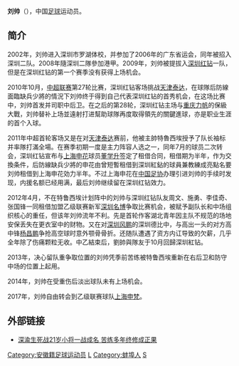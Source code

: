 {{Football player infobox |
  playername = 刘帅|
  image = |
  fullname = 刘帅|
  height = {{height|m=1.80}}|
  nickname = |
  dateofbirth = {{birth date and age|1989|4|2}}|
  cityofbirth = [[安徽|安徽]][[蚌埠|蚌埠]] |
  countryofbirth = {{CHN}} |
  currentclub = [[深圳雷曼|深圳雷曼]] |
  clubnumber =  |
  position = [[后卫_(足球)|后卫]] |
  youthyears = |
  youthclubs = |
  years = 2009-2016年 <br>2012年 <br>2017年 <br>2018-|
  clubs = [[深圳佳兆业|深圳佳兆业]]<br>→[[深圳名博|深圳名博]] (租借)<br>[[上海申梵|上海申梵]]<br>[[深圳雷曼|深圳雷曼]] |
  caps(goals) = 46 (1)<br> 13 (1)<br> 22 (0)<br> 23 (1)
| nationalyears =
| nationalteam = 
| nationalcaps(goals) = 
| pcupdate = 2018年10月6日 
| ntupdate =
}}
'''刘帅'''（{{bd|1989年|4月2日|||L刘}}），中国[[足球|足球]]运动员。

==简介==
2002年，刘帅进入深圳市罗湖体校，并参加了2006年的广东省运会，同年被招入深圳二队。2008年隨深圳二隊參加港甲。2009年，刘帅被提拔入[[深圳红钻|深圳红钻]]一队，但是在深圳红钻的第一个赛季没有获得上场机会。

2010年10月，[[中超联赛|中超联赛]]第27轮比赛，深圳红钻客场挑战[[天津泰达|天津泰达]]，在球隊后防線面臨缺兵少將的情況下刘帅终于得到自己代表深圳红钻的首秀机会，在这场比赛中，刘帅首发并司职中后卫。在之后的第28轮，深圳红钻主场与[[重庆力帆|重庆力帆]]的保級大戰，刘帅替补上场並遠射打进幫助球隊再度取得領先的關鍵進球，亦是职业生涯的首个入球。

2011年中超首轮客场又是在对[[天津泰达|天津泰达]]赛前，他被主帥特魯西埃授予了队长袖标并率隊打滿全場。在赛季初期一度是主力阵容人选之一，同年7月的球员二次转会，深圳红钻宣布与[[上海申花|上海申花]]球员[[董学升|董学升]]签定了租借合同，租借期为半年，作为交換条件，后防線缺兵少將的申花由曾短暫租借到深圳紅鉆的球員兼教練成亮點名要刘帅租借到上海申花効力半年。不过上海申花在[[中国足协|中国足协]]办理引进刘帅的手续时发现，内援名额已经用满，最后刘帅继续留在深圳红钻效力。

2012年4月，不在特鲁西埃计划阵中的刘帅与深圳红钻队友周文、施勇、李佳奇、张国锋一同租借加盟乙级联赛新军[[深圳名博|深圳名博]]争取比赛机会，被赋予副队长和中场组织核心的重任，但该年刘帅流年不利。先是首轮作客湖北青年因主队不规范的场地安保丢失在更衣室中的财物。又在对[[深圳风鹏|深圳风鹏]]的深圳德比中，与高出一头的对方高中锋[[杨昌鹏|杨昌鹏]]争抢高空球时意外颚骨骨折。还随队遭遇了资方内讧导致的欠薪，几乎全年除了伤痛颗粒无收。中乙結束后，劉帥與隊友于10月回歸深圳紅钻。

2013年，决心留队重争取位置的刘帅凭季前苦练被特鲁西埃重新在右后卫和防守中场的位置上起用。

2014年，刘帅在受重伤后淡出球队未有上场机会。

2017年，刘帅自由转会到乙级联赛球队[[上海申梵|上海申梵]]。

== 外部链接 ==
* [http://sports.sina.com.cn/j/2010-10-28/20255275869.shtml 深渝生死战21岁小将一战成名 苦练多年终修成正果] {{Wayback|url=http://sports.sina.com.cn/j/2010-10-28/20255275869.shtml |date=20190803022152 }}

{{2010年中超分类名单深圳}}
{{2011年中超分类名单深圳}}
{{2012年中甲分类名单深圳}}
{{2012年中乙分类名单深圳艺华珠宝}}
{{2013年中甲分类名单深圳}}
{{2014年中甲分类名单深圳}}
{{2015年中甲分类名单深圳}}
{{2016年中甲分类名单深圳}} 
{{2017年中乙分类名单上海申梵}}
{{2018年中乙分类名单深圳人人}}

[[Category:安徽籍足球运动员|Category:安徽籍足球运动员]]
[[Category:深圳足球俱乐部球员|L]]
[[Category:蚌埠人|Category:蚌埠人]]
[[Category:刘姓|S]]